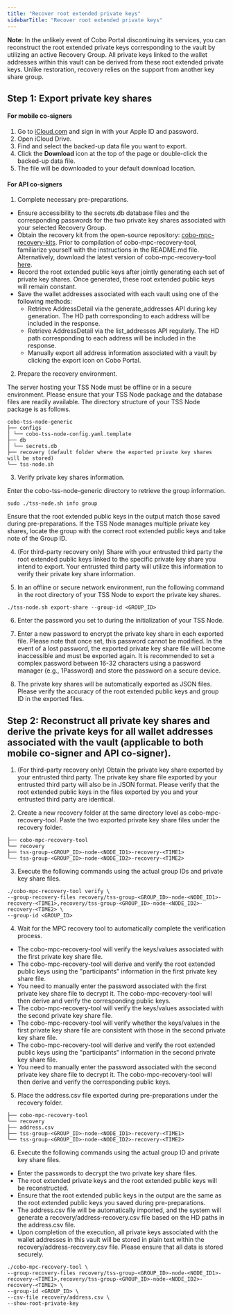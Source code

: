 ```yaml
---
title: "Recover root extended private keys"
sidebarTitle: "Recover root extended private keys"
---
```


**Note**: In the unlikely event of Cobo Portal discontinuing its services, you can reconstruct the root extended private keys corresponding to the vault by utilizing an active Recovery Group. All private keys linked to the wallet addresses within this vault can be derived from these root extended private keys. Unlike restoration, recovery relies on the support from another key share group.

## Step 1: Export private key shares

#### For mobile co-signers

1. Go to [iCloud.com](https://www.icloud.com/) and sign in with your Apple ID and password.
2. Open iCloud Drive.
3. Find and select the backed-up data file you want to export.
4. Click the **Download** icon at the top of the page or double-click the backed-up data file.
5. The file will be downloaded to your default download location.

#### For API co-signers

1. Complete necessary pre-preparations.

- Ensure accessibility to the secrets.db database files and the corresponding passwords for the two private key shares associated with your selected Recovery Group.
- Obtain the recovery kit from the open-source repository: [cobo-mpc-recovery-kits](https://github.com/CoboGlobal/cobo-mpc-recovery-kits). Prior to compilation of cobo-mpc-recovery-tool, familiarize yourself with the instructions in the README.md file. Alternatively, download the latest version of cobo-mpc-recovery-tool [here](https://github.com/CoboGlobal/cobo-mpc-recovery-kits/releases).
- Record the root extended public keys after jointly generating each set of private key shares. Once generated, these root extended public keys will remain constant.
- Save the wallet addresses associated with each vault using one of the following methods:
   - Retrieve AddressDetail via the generate_addresses API during key generation. The HD path corresponding to each address will be included in the response.
   - Retrieve AddressDetail via the list_addresses API regularly. The HD path corresponding to each address will be included in the response.
   - Manually export all address information associated with a vault by clicking the export icon on Cobo Portal.

2. Prepare the recovery environment.

The server hosting your TSS Node must be offline or in a secure environment. Please ensure that your TSS Node package and the database files are readily available. The directory structure of your TSS Node package is as follows.
```
cobo-tss-node-generic
├── configs
│ └── cobo-tss-node-config.yaml.template
├── db
│ └── secrets.db
├── recovery (default folder where the exported private key shares will be stored)
└── tss-node.sh
```
3. Verify private key shares information.

Enter the cobo-tss-node-generic directory to retrieve the group information.
```
sudo ./tss-node.sh info group
```
Ensure that the root extended public keys in the output match those saved during pre-preparations. If the TSS Node manages multiple private key shares, locate the group with the correct root extended public keys and take note of the Group ID.

4. (For third-party recovery only) Share with your entrusted third party the root extended public keys linked to the specific private key share you intend to export. Your entrusted third party will utilize this information to verify their private key share information.

5. In an offline or secure network environment, run the following command in the root directory of your TSS Node to export the private key shares.
```
./tss-node.sh export-share --group-id <GROUP_ID>
```
6. Enter the password you set to during the initialization of your TSS Node.

7. Enter a new password to encrypt the private key share in each exported file. Please note that once set, this password cannot be modified. In the event of a lost password, the exported private key share file will become inaccessible and must be exported again. It is recommended to set a complex password between 16-32 characters using a password manager (e.g., 1Password) and store the password on a secure device.

8. The private key shares will be automatically exported as JSON files. Please verify the accuracy of the root extended public keys and group ID in the exported files.

## Step 2: Reconstruct all private key shares and derive the private keys for all wallet addresses associated with the vault (applicable to both mobile co-signer and API co-signer).

1. (For third-party recovery only) Obtain the private key share exported by your entrusted third party. The private key share file exported by your entrusted third party will also be in JSON format. Please verify that the root extended public keys in the files exported by you and your entrusted third party are identical.

2. Create a new recovery folder at the same directory level as cobo-mpc-recovery-tool. Paste the two exported private key share files under the recovery folder.
```
├── cobo-mpc-recovery-tool
└── recovery
├── tss-group-<GROUP_ID>-node-<NODE_ID1>-recovery-<TIME1>
└── tss-group-<GROUP_ID>-node-<NODE_ID2>-recovery-<TIME2>
```
3. Execute the following commands using the actual group IDs and private key share files.
```
./cobo-mpc-recovery-tool verify \
--group-recovery-files recovery/tss-group-<GROUP_ID>-node-<NODE_ID1>-recovery-<TIME1>,recovery/tss-group-<GROUP_ID>-node-<NODE_ID2>-recovery-<TIME2> \
--group-id <GROUP_ID>
```
4. Wait for the MPC recovery tool to automatically complete the verification process.
- The cobo-mpc-recovery-tool will verify the keys/values associated with the first private key share file.
- The cobo-mpc-recovery-tool will derive and verify the root extended public keys using the "participants" information in the first private key share file.
- You need to manually enter the password associated with the first private key share file to decrypt it. The cobo-mpc-recovery-tool will then derive and verify the corresponding public keys.
- The cobo-mpc-recovery-tool will verify the keys/values associated with the second private key share file.
- The cobo-mpc-recovery-tool will verify whether the keys/values in the first private key share file are consistent with those in the second private key share file.
- The cobo-mpc-recovery-tool will derive and verify the root extended public keys using the "participants" information in the second private key share file.
- You need to manually enter the password associated with the second private key share file to decrypt it. The cobo-mpc-recovery-tool will then derive and verify the corresponding public keys.

5. Place the address.csv file exported during pre-preparations under the recovery folder.
```
├── cobo-mpc-recovery-tool
└── recovery
├── address.csv
├── tss-group-<GROUP_ID>-node-<NODE_ID1>-recovery-<TIME1>
└── tss-group-<GROUP_ID>-node-<NODE_ID2>-recovery-<TIME2>
```

6. Execute the following commands using the actual group ID and private key share files.

- Enter the passwords to decrypt the two private key share files.
- The root extended private keys and the root extended public keys will be reconstructed.
- Ensure that the root extended public keys in the output are the same as the root extended public keys you saved during pre-preparations.
- The address.csv file will be automatically imported, and the system will generate a recovery/address-recovery.csv file based on the HD paths in the address.csv file.
- Upon completion of the execution, all private keys associated with the wallet addresses in this vault will be stored in plain text within the recovery/address-recovery.csv file. Please ensure that all data is stored securely.

```
./cobo-mpc-recovery-tool \
--group-recovery-files recovery/tss-group-<GROUP_ID>-node-<NODE_ID1>-recovery-<TIME1>,recovery/tss-group-<GROUP_ID>-node-<NODE_ID2>-recovery-<TIME2> \
--group-id <GROUP_ID> \
--csv-file recovery/address.csv \
--show-root-private-key
```




